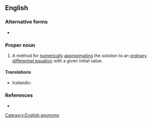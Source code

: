 ==English==

===Alternative forms===
* {{l|en|Euler's method}}

===Proper noun===
{{en-proper noun}}

# {{lb|en|differential equations}} A method for [[numerically]] [[approximating]] the solution to an [[ordinary differential equation]] with a given initial value.

====Translations====
{{trans-top|mathematical method}}
* Icelandic: {{t|is|Euler-aðferð|f}}
{{trans-mid}}
{{trans-bottom}}

===References===
* {{pedialite}}

[[Category:English eponyms]]